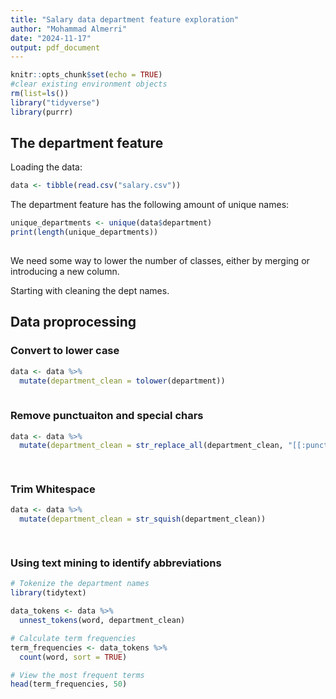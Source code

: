 ```yaml
---
title: "Salary data department feature exploration"
author: "Mohammad Almerri"
date: "2024-11-17"
output: pdf_document
---
```


```r
knitr::opts_chunk$set(echo = TRUE)
#clear existing environment objects
rm(list=ls())
library("tidyverse")
library(purrr)
```

## The department feature

Loading the data:

```r
    
data <- tibble(read.csv("salary.csv"))

```

The department feature has the following amount of unique names:

```r

unique_departments <- unique(data$department)
print(length(unique_departments))
    
```

We need some way to lower the number of classes, either by merging or introducing a new column.

Starting with cleaning the dept names.

## Data proprocessing

### Convert to lower case

```r

data <- data %>%
  mutate(department_clean = tolower(department))
    
```

### Remove punctuaiton and special chars

```r

data <- data %>%
  mutate(department_clean = str_replace_all(department_clean, "[[:punct:]\\d]", ""))

    
```


### Trim Whitespace

```r

data <- data %>%
  mutate(department_clean = str_squish(department_clean))

    
```

### Using text mining to identify abbreviations

```r

# Tokenize the department names
library(tidytext)

data_tokens <- data %>%
  unnest_tokens(word, department_clean)

# Calculate term frequencies
term_frequencies <- data_tokens %>%
  count(word, sort = TRUE)

# View the most frequent terms
head(term_frequencies, 50)


```
